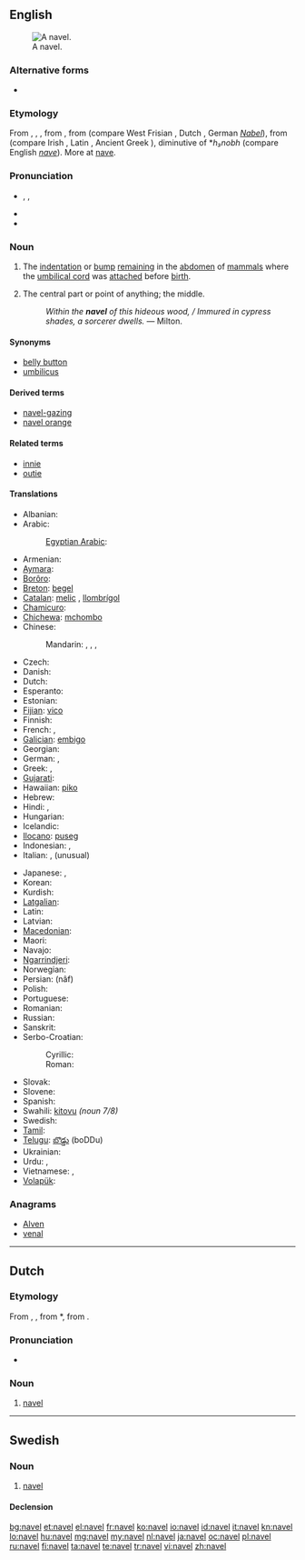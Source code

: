 ==English==
{{wikipedia}}
[[Image:Ombelico Femminile.jpg|thumb|A navel.]]

===Alternative forms===
* {{l|en|navil}} {{qualifier|obsolete}}

===Etymology===
From {{etyl|enm}}, {{term|navel|lang=enm}}, {{term|navele|lang=enm}}, from {{etyl|ang}} {{term|nafela||navel|lang=ang}}, from {{proto|Germanic|nabalô|navel|lang=en}} (compare West Frisian {{term|nâle|lang=fy}}, Dutch {{term|navel|lang=nl}}, German ''[[Nabel]]''), from {{proto|Indo-European|h₃nobh-ilos}} (compare Irish {{term|imleac|lang=ga}}, Latin {{term|umbilicus|lang=la}}, Ancient Greek {{term|omphálos}}), diminutive of *''h₃nobh'' (compare English ''[[nave]]''). More at [[nave]].

===Pronunciation===
* {{enPR|nā'vəl}}, {{IPA|/ˈneɪvəl/}}, {{SAMPA|/"neIv@l/}}
* {{rhymes|eɪvəl}}
* {{homophones|naval}}

===Noun===
{{en-noun}}

# {{anatomy}} The [[indentation]] or [[bump]] [[remain]]ing in the [[abdomen]] of [[mammal]]s where the [[umbilical cord]] was [[attach]]ed before [[birth]].
# The central part or point of anything; the middle.
#: ''Within the '''navel''' of this hideous wood, / Immured in cypress shades, a sorcerer dwells.'' &mdash; Milton.

====Synonyms====
* [[belly button]] {{italbrac|colloquial}}
* [[umbilicus]]

====Derived terms====
* [[navel-gazing]]
* [[navel orange]]

====Related terms====
* [[innie]]
* [[outie]]

====Translations====
{{trans-top|remnant of umbilical cord}}
* Albanian: {{t-|sq|kërthizë|f|xs=Albanian}}
* Arabic: {{t|ar|سرة|f|alt=سُرّة|tr=súrra}}
*: [[Egyptian Arabic]]: {{tø|arz|سرة|f|tr=sora|sc=Arab}}
* Armenian: {{t-|hy|պորտ|tr=port}}
* [[Aymara]]: {{t|ay|kururu}}
* [[Borôro]]: {{tø|bor|künabo}}
* [[Breton]]: [[begel]]
* [[Catalan]]: [[melic]] {{m}}, [[llombrígol]] {{m}}
* [[Chamicuro]]: {{tø|ccc|mocho}}
* [[Chichewa]]: [[mchombo]]
* Chinese:
*: Mandarin: {{t|cmn|肚臍|sc=Hani}},  {{t|cmn|肚脐|tr=dùqí|sc=Hani}},  {{t-|cmn|臍|sc=Hani}},  {{t-|cmn|脐|tr=qí|sc=Hani}}
* Czech: {{t+|cs|pupek|m}}
* Danish: {{t-|da|navle|c}}
* Dutch: {{t+|nl|navel|m}}
* Esperanto: {{t-|eo|umbiliko|xs=Esperanto}}
* Estonian: {{t-|et|naba}}
* [[Fijian]]: [[vico]]
* Finnish: {{t+|fi|napa}}
* French: {{t+|fr|ombilic|m}},  {{t+|fr|nombril|m}}
* [[Galician]]: [[embigo]] {{m}}
* Georgian: {{t|ka|ჭიპი|tr=čʻipi|sc=Geor|xs=Georgian}}
* German: {{t+|de|Bauchnabel|m}}, {{t+|de|Nabel|m}}
* Greek: {{t+|el|ομφαλός|m|tr=omfalós}},  {{qualifier|colloquial}} {{t+|el|αφαλός|m|tr=afalós}}
* [[Gujarati]]: {{t|gu|નાભિ|sc=Gujr|tr=nābhi}}
* Hawaiian: [[piko]]
* Hebrew: {{t|he|טבור|tr=tabúr|sc=Hebr}}
* Hindi: {{t-|hi|नाभि|f|tr=nābhi|xs=Hindi}}, {{t|hi|नाफ़|f|tr=nāf|xs=Hindi}}
* Hungarian: {{t+|hu|köldök}}
* Icelandic: {{t+|is|nafli|m}}
* [[Ilocano]]: [[puseg]]
* Indonesian: {{t|id|pusat}}, {{t|id|pusar}}
* Italian: {{t|it|ombelico|m}}, (unusual) {{t|it|onfalo|m}}
{{trans-mid}}
* Japanese: {{t+|ja|臍|tr=[[へそ]], heso}},  {{t|ja|ネーブル|tr=nēburu}}
* Korean: {{t|ko|배꼽|tr=baeggop}}
* Kurdish: {{t+|ku|navik|f}}
* [[Latgalian]]: {{tø|ltg|pupona}}
* Latin: {{t-|la|umbilicus|m}}
* Latvian: {{t|lv|naba}}
* [[Macedonian]]: {{t-|mk|папок|m}}
* Maori: {{t-|mi|pito|xs=Maori}}
* Navajo: {{tø|nv|atsʼééʼ}}
* [[Ngarrindjeri]]: {{tø|nay|pulanggi}}
* Norwegian: {{t-|no|navle|m}}
* Persian: {{fa-Arab|[[ناف]]}} (nâf)
* Polish: {{t+|pl|pępek|m}}
* Portuguese: {{t+|pt|umbigo|m}}
* Romanian: {{t+|ro|buric|n}}
* Russian: {{t+|ru|пупок|m|tr=pupók}}
* Sanskrit: {{t-|sa|नाभि|f|tr=nābhi|xs=Sanskrit}}
* Serbo-Croatian:
*: Cyrillic: {{t|sh|пупак|alt=пу̏пак|m|sc=Cyrl}}
*: Roman: {{t|sh|pupak|alt=pȕpak|m}}
* Slovak: {{t|sk|pupok|m}}
* Slovene: {{t+|sl|popek|m|alt=pópek}}
* Spanish: {{t+|es|ombligo|m}}
* Swahili: [[kitovu]] ''(noun 7/8)''
* Swedish: {{t-|sv|navel|c}}
* [[Tamil]]: {{t|ta|தொப்புள்|tr=toppul}}
* [[Telugu]]: [[బొడ్డు]] (boDDu)
* Ukrainian: {{t-|uk|пупок|m|tr=pupók|xs=Ukrainian}}
* Urdu: {{t|ur|نابھی|f|tr=nābhi}}, {{t|ur|ناف|f|tr=nāf}}
* Vietnamese: {{t+|vi|rốn|xs=Vietnamese}},  {{t-|vi|rún|xs=Vietnamese}}
* [[Volapük]]: {{t|vo|numbril }}
{{trans-bottom}}

===Anagrams===
* [[Alven#English|Alven]]
* [[venal#English|venal]]

----

==Dutch==

===Etymology===
From {{etyl|dum|nl}} {{term|navele|lang=dum}}, {{term|navel|lang=dum}}, from {{etyl|odt|nl}} *{{term||navalo|lang=odt}}, from {{proto|Germanic|nabalô|lang=nl}}.

===Pronunciation===
* {{audio|Nl-navel.ogg|audio}}

===Noun===
{{nl-noun|g=m|navels|naveltje}}

# [[#English|navel]]

----

==Swedish==
{{wikipedia|lang=sv}}

===Noun===
{{sv-noun|g=c}}

# [[#English|navel]]

====Declension====
{{sv-noun-irreg-c|navel|naveln|navlar|navlarna}}

[[bg:navel]]
[[et:navel]]
[[el:navel]]
[[fr:navel]]
[[ko:navel]]
[[io:navel]]
[[id:navel]]
[[it:navel]]
[[kn:navel]]
[[lo:navel]]
[[hu:navel]]
[[mg:navel]]
[[my:navel]]
[[nl:navel]]
[[ja:navel]]
[[oc:navel]]
[[pl:navel]]
[[ru:navel]]
[[fi:navel]]
[[ta:navel]]
[[te:navel]]
[[tr:navel]]
[[vi:navel]]
[[zh:navel]]